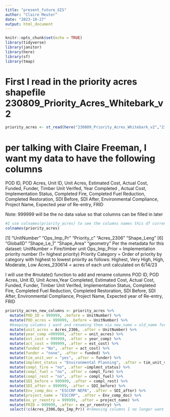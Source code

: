 ```yaml
---
title: "present_future_GIS"
author: "Claire Meuter"
date: "2023-10-27"
output: html_document
---
```


```r
knitr::opts_chunk$set(echo = TRUE)
library(tidyverse)
library(janitor)
library(here)
library(sf)
library(tmap)
```

# First I read in the priority acres shapefile 230809_Priority_Acres_Whitebark_v2

```r

priority_acres <- st_read(here("230809_Priority_Acres_Whitebark_v2","230809_Priority_Acres_Whitebark_v2.shp"))


```
# per talking with Claire Freeman, I want my data to have the following columns 
POD ID,	POD Acres,	Unit ID,	Unit Acres,	Estimated Cost,	Actual Cost,	Funded, 	Funder,	Timber Unit Verifed,	Year Completed ,	Actual Cost, 	Implementation Status,	Completed Fire,	Completed Fuel Reduction,	Completed  Restoration,	SDI Before,	SDI After,	Environmental Compliance, 	Project Name, 	Expected year of Re-entry, 	FRID 


Note: 999999 will be the no data value so that columns can be filled in later

```r
#I use colnames(priority_acres) to see the columns names this df currently has:
colnames(priority_acres)
```

[1] "UnitNumber" "Ops_Imp_Pr" "Priority_c" "Acres_2306" "Shape_Leng"
[6] "GlobalID"   "Shape_Le_1" "Shape_Area" "geometry" 
Per the metadata for this dataset: 
UnitNumber = Fire/timber unit
Ops_Imp_Prior = Implementation priority number (1= highest priority)
Priority Category = Order of priority by category with highest to lowest priority as follows: Highest, Very High, High, Moderate, Low
Acres_230614 = acres of each unit calculated on 6/14/23


I will use the #mutate() function to add and rename columns
POD ID,	POD Acres,	Unit ID,	Unit Acres,Year Completed,	Estimated Cost,	Actual Cost,	Funded, 	Funder,	Timber Unit Verifed, Implementation Status,	Completed Fire,	Completed Fuel Reduction,	Completed  Restoration,	SDI Before,	SDI After,	Environmental Compliance, 	Project Name, 	Expected year of Re-entry, 	FRID 
```r

priority_acres_new_columns <- priority_acres %>%
  mutate(POD_ID = 999999, .before = UnitNumber) %>%
  mutate(POD_acres = 999999, .before = UnitNumber) %>%
  #keeping columns i want and renaming them via new_name = old_name form\/
  mutate(unit_acres = Acres_2306, .after = UnitNumber) %>%
  mutate(year_comp =999999, .after = unit_acres) %>%
  mutate(est_cost = 999999, .after = year_comp) %>%
  mutate(act_cost = 999999, .after = est_cost) %>%
  mutate(funded = "No", .after = act_cost) %>%
  mutate(funder = "none", .after = funded) %>%
  mutate(tim_unit_ver = "yes", .after = funder) %>%
  mutate(implmnt_status = "Environmental Planning", .after = tim_unit_ver) %>%
  mutate(compl_fire = "no", .after =implmnt_status) %>%
  mutate(compl_fuel = "no", .after = compl_fire) %>%
  mutate(compl_rest = "no", .after = compl_fuel) %>%
  mutate(SDI_before = 999999, .after = compl_rest) %>%
  mutate(SDI_after = 999999, .after = SDI_before) %>%
  mutate(Env_comp_doc = "ESCCRP NEPA", .after = SDI_after) %>%
  mutate(project_name = "ESCCRP", .after = Env_comp_doc) %>%
  mutate(ex_yr_reentry = 999999, .after = project_name) %>%
  mutate(FRID = 999999, .after = ex_yr_reentry) %>%
  select(!c(Acres_2306,Ops_Imp_Pr)) #removing columns I no longer want


```


